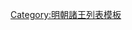 {{ming|title=明朝內江國諸王|ed=內江國|head=[[正统 (年号)|正統]]十一年（[[1446年]]）封。|
{{ming/title}}
{{ming/list|內江莊懿王|[[朱友墦]]|朱悅𤉎、庶二子|[[1446年]]—[[1512年]]|正統十一年封。[[正德 (明朝)|正德]]七年薨。}}
{{ming/list|內江王|[[朱申鉘]]|朱友墦、嫡一子|追封|[[成化]]三年封[[长子 (封号)|長子]]。[[弘治]]十年卒。以子[[朱賓沚|賓沚]]襲封。追封王。}}
{{ming/list|內江康靖王|[[朱賓沚]]|朱申鉘、庶一子|[[1515年]]—[[1542年]]|正德十年襲封。[[嘉靖]]二十一年薨。}}
{{ming/list|內江王|[[朱讓枌]]|朱賓沚、嫡一子|追封|正德十四年封長子。嘉靖十八年卒。以子[[朱承㷫|承㷫]]襲封。追封王。}}
{{ming/list|內江恭定王|[[朱承㷫]]|朱讓枌、庶一子|[[1544年]]—[[1566年]]|嘉靖二十三年襲封。四十五年薨。}}
{{ming/list|內江恭穆王|[[朱宣堮]]|朱承㷫、嫡一子|[[1570年]]—[[1608年]]|[[隆庆 (明朝)|隆慶]]四年襲封。[[萬曆]]三十六年薨。}}
{{ming/list|內江長子|[[朱奉𰽀|朱奉{{僻字|𰽀|⿰金㓧}}]]|朱宣堮、嫡一子||不知何年封長子，卒。}}
{{ming/list|內江王|[[朱奉鋚]]|朱宣堮、嫡二子|[[1612年]]—[[1613年]]|萬曆三十七年以[[鎮國將軍]]改封長子。四十年襲封，薨。}}
{{ming/list|內江王|[[朱至沂]]|朱奉鋚、嫡一子|[[1613年]]—[[1644年]]|萬曆四十一年封長子，同年襲封。國亡不知所終。}}
}}<noinclude>
[[Category:明朝諸王列表模板]]
</noinclude>